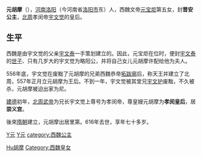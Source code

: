 {{unreferenced|time=2014-2-1}}
{{東亞女性歷史人物
|名稱 =元胡摩
|身份 =北周皇后，西魏公主
|姓名=元胡摩
|字=
|官職 =
|封爵 =公主
|封號 =晋安公主
|位號=王后→皇后
|位階
|出生年=
|出生地=
|婚年=
|逝世年=616年
|逝世地=
|諡號=孝闵皇后
|墳墓=
|父親=[[元宝炬|元宝炬]]
|嫡母=
|母親=
|夫=[[宇文觉|宇文觉]]
|兄弟=
|姊妹=
|嫡兄弟=
|嫡姊妹=
|庶兄弟=
|庶姊妹=
}}

'''元胡摩'''（{{bd|6世紀||616年|catIdx=Yuan,元}}），[[河南郡|河南]][[洛阳县|洛阳]]（今河南省[[洛阳市|洛阳市]]东）人，西魏文帝[[元宝炬|元宝炬]]第五女，封'''晋安公主'''，[[北周|北周]]孝闵帝[[宇文觉|宇文觉]]的皇后。

== 生平 ==

西魏是由宇文觉的父亲[[宇文泰|宇文泰]]一手策划建立的。因此，元宝炬在位时，便封[[宇文泰|宇文泰]]的[[世子|世子]]、只有几岁大的宇文觉为略阳公，并将自己女儿元胡摩许配给他为夫人。

556年底，宇文觉在废黜了元胡摩的兄弟西魏恭帝[[拓跋廓|拓跋廓]]后，称天王并建立了北周，557年正月立元胡摩为王后。不到一年，宇文觉被其堂兄[[宇文护|宇文护]]废黜，不久被杀，元胡摩被迫出家为尼。

[[建德_(宇文邕)|建德]]初年，[[北周武帝|北周武帝]]为兄长宇文觉上尊号为孝闵帝，尊皇嫂元胡摩为'''孝闵皇后'''，居'''崇义宫'''。

後來[[隋朝|隋朝]]建立，元胡摩出居里第。616年去世，享年七十多岁。

{{start box}}
{{s-before|[[:category:西魏皇后|西魏皇后]][[若干皇后|若干皇后]]}}
{{s-title|[[:category:北周皇后|北周王后]]|557年}}
{{s-after|[[独孤皇后_(北周明帝)|独孤皇后]]}}
{{end box}}

{{北周皇后}}

[[category:中国皇嫂|Y元]]
[[category:北周皇后|Y元]]
[[category:西魏公主|category:西魏公主]]
[[Category:河南元氏|Hu胡摩]]
[[Category:西魏皇女|Category:西魏皇女]]